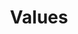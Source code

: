 ---
title: Values
heading: 
  - text: Our Core Values
    class: "heading-primary h2"
description: "We believe in a world where contractors are not just service providers, but trusted partners in your home improvement journey. Our values reflect our commitment to this vision:"
hasPage: false
itemsHasPage: false
---